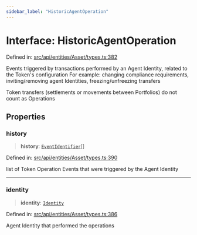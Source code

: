 ```yaml
---
sidebar_label: "HistoricAgentOperation"
---
```


# Interface: HistoricAgentOperation

Defined in: [src/api/entities/Asset/types.ts:382](https://github.com/PolymeshAssociation/polymesh-sdk/blob/bee6a2fe7a8ce5db42a6982e793782182cde2153/src/api/entities/Asset/types.ts#L382)

Events triggered by transactions performed by an Agent Identity, related to the Token's configuration
  For example: changing compliance requirements, inviting/removing agent Identities, freezing/unfreezing transfers

Token transfers (settlements or movements between Portfolios) do not count as Operations

## Properties

### history

> **history**: [`EventIdentifier`](../../../../client/types/interfaces/EventIdentifier.mdx)[]

Defined in: [src/api/entities/Asset/types.ts:390](https://github.com/PolymeshAssociation/polymesh-sdk/blob/bee6a2fe7a8ce5db42a6982e793782182cde2153/src/api/entities/Asset/types.ts#L390)

list of Token Operation Events that were triggered by the Agent Identity

***

### identity

> **identity**: [`Identity`](../../../Identity/classes/Identity.mdx)

Defined in: [src/api/entities/Asset/types.ts:386](https://github.com/PolymeshAssociation/polymesh-sdk/blob/bee6a2fe7a8ce5db42a6982e793782182cde2153/src/api/entities/Asset/types.ts#L386)

Agent Identity that performed the operations
